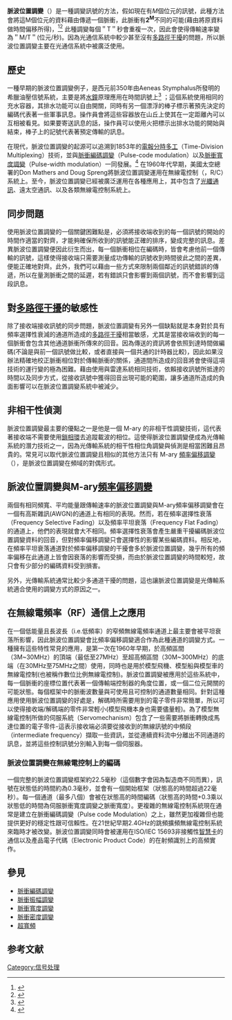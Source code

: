 {{NoteTA|G1=Communication}}
'''脈波位置調變'''（{{lang-en|'''Pulse-position modulation，PPM'''}}）是一種調變訊號的方法，假如現在有''M''個位元的訊號，此種方法會將這M個位元的資料藉由傳遞一個脈衝，此脈衝有'''2<sup>M</sup>'''不同的可能(藉由將原資料做時間偏移所得)，<ref>{{cite journal|author=K. T. Wong|title=Narrowband PPM Semi-Blind Spatial-Rake Receiver & Co-Channel Interference Suppression|url=http://www.eie.polyu.edu.hk/~enktwong/ktw/WongKT_ETT0307.pdf|publisher=The Hong Kong Polytechnic University|journal=European Transactions on Telecommunications|volume=18|issue=2|doi=10.1002/ett.1147|pages=193–197|date=March 2007|access-date=2016-08-14|archive-url=https://web.archive.org/web/20150923234515/http://www.eie.polyu.edu.hk/~enktwong/ktw/WongKT_ETT0307.pdf|archive-date=2015-09-23|dead-url=yes}}</ref><ref>{{cite journal|author=Yuichiro Fujiwara|title=Self-synchronizing pulse position modulation with error tolerance|arxiv=1301.3369|journal=IEEE Transactions on Information Theory|volume=59|year=2013|doi=10.1109/TIT.2013.2262094|pages=5352–5362}}</ref> 此種調變每個＂T＂秒會重複一次，因此會使得傳輸速率變為＂M/T＂(位元/秒)。因為光通信系統中較少甚至沒有[[多路径干扰|多路徑干擾]]的問題，所以脈波位置調變主要在光通信系統中被廣泛使用。

== 歷史 ==
一種早期的脈波位置調變例子，是西元前350年由Aeneas Stymphalus所發明的希臘油壓信號系統，主要是將[[水鐘|水鐘]]原理應用在時間訊號上<ref>{{cite web|author=Michael Lahanas|title=Ancient Greek Communication Methods|url=http://www.mlahanas.de/Greeks/Communication.htm|deadurl=yes|archiveurl=https://web.archive.org/web/20141102224501/http://www.mlahanas.de/Greeks/Communication.htm|archivedate=2014-11-02}}</ref> ；這個系統使用相同的充水容器，其排水功能可以自由開關，同時有另一個漂浮的棒子標示著預先決定的編碼代表著一些軍事訊息。操作員會將這些容器放在山丘上使其在一定距離內可以互相被看見。如果要寄送訊息的話，操作員可以使用火把標示出排水功能的開始與結束，棒子上的記號代表著預定傳輸的訊息。

在現代，脈波位置調變的起源可以追溯到1853年的[[電報|電報]][[分時多工|分時多工]]（Time-Division Multiplexing）技術，並與[[脈衝編碼調變|脈衝編碼調變]]（Pulse-code modulation）以及[[脈衝寬度調變|脈衝寬度調變]]（Pulse-width modulation）一同發展。<ref>{{cite web|author=Ross Yeager & Kyle Pace|title=Copy of Communications Topic Presentation: Pulse Code Modulation|url=http://prezi.com/_qq7v08r4qxi/copy-of-communications-topic-presentation-pulse-code-modulation/|publisher=[[Prezi|Prezi]]|access-date=2016-08-14|archive-date=2019-06-12|archive-url=https://web.archive.org/web/20190612173600/https://prezi.com/_qq7v08r4qxi/copy-of-communications-topic-presentation-pulse-code-modulation/|dead-url=no}}</ref> 在1960年代早期，美國太空總署的Don Mathers and Doug Spreng將脈波位置調變運用在無線電控制（{{tsl|en|Radio control|Radio Control}}，R/C）系統上。至今，脈波位置調變已經被廣泛運用在各種應用上，其中包含了[[光纖通訊|光纖通訊]]、遠太空通訊、以及各類無線電控制系統上。

== 同步問題 ==
使用脈波位置調變的一個關鍵困難點是，必須將接收端收到的每一個訊號的開始的時間作適當的對齊，才能夠確保所收到的訊號能正確的排序，變成完整的訊息。差異脈波位置調變便因此衍生而出，每一個脈衝相位在編碼時，皆會考慮他前一個傳輸的訊號，這樣使得接收端只需要測量成功傳輸的訊號收到時間彼此之間的差異，便能正確地對齊。此外，我們可以藉由一些方式來限制兩個鄰近的訊號錯誤的傳遞，所以在量測脈衝之間的延遲，若有錯誤只會影響到兩個訊號，而不會影響到這段訊息。

== 對[[多路径干扰|多路徑干擾]]的敏感性 ==
除了接收端接收訊號的同步問題，脈波位置調變有另外一個缺點就是本身對於具有頻率選擇性衰減的通道所造成的[[多路径干扰|多路徑干擾]]相當敏感，尤其是當接收端收到的每一個脈衝會包含其他通道脈衝所傳來的回音。因為傳送的資訊將會依照到達時間做編碼(不論是與前一個訊號做比較，或者直接與一個共通的計時器比較)，因此如果沒辦法精確地校正脈衝相位對於傳輸脈衝的關係，通道間所造成的回音將會使得這項技術的運行變的極為困難。藉由使用與雷達系統相同技術，依賴接收訊號所抵達的時間以及同步方式，從接收訊號中獲得回音出現可能的範圍，讓多通道所造成的負面影響可以在脈波位置調變系統中被減少。

== 非相干性偵測 ==
脈波位置調變最主要的優點之一是他是一個 M-ary 的非相干性調變技術，這代表著接收端不需要使用[[鎖相環|鎖相環]]去追蹤載波的相位。這使得脈波位置調變便成為光傳輸系統的潛力技術之一，因為光傳輸系統的相干性相位角調變與偵測是相當困難且昂貴的。常見可以取代脈波位置調變且相似的其他方法只有 M-ary [[頻率偏移調變|頻率偏移調變]]（{{tsl|en|Multiple frequency-shift keying|M-ary Frequency Shift Keying}}），是脈波位置調變在頻域的對偶形式。

== 脈波位置調變與M-ary[[頻率偏移調變|頻率偏移調變]] ==
兩個有相同頻寬、平均能量跟傳輸速率的脈波位置調變與M-ary頻率偏移調變會在一個有高斯雜訊(AWGN)的通道上有相同的表現。然而，若在頻率選擇性衰落（Frequency Selective Fading）以及頻率平坦衰落（Frequency Flat Fading）的通道上，他們的表現就會大不相同。頻率選擇性衰落會產生嚴重干擾編碼脈波位置調變資料的回音，但對頻率偏移調變只會選擇性的影響某些編碼資料。相反地，在頻率平坦衰落通道對於頻率偏移調變的干擾會多於脈波位置調變，幾乎所有的頻率偏移在此通道上皆會因衰落的影響而受損，而由於脈波位置調變的時間較短，故只會有少部分的編碼資料受到損害。

另外，光傳輸系統通常比較少多通道干擾的問題，這也讓脈波位置調變是光傳輸系統適合使用的調變方式的原因之一。

== 在無線電頻率（RF）通信上之應用 ==
在一個低能量且長波長（i.e.低頻率）的窄頻無線電頻率通道上最主要會被平坦衰落所影響，因此脈波位置調變會比頻率偏移調變適合作為此種通道的調變方式。一種擁有這些特性常見的應用，是第一次在1960年早期，於高頻區間（3M~30MHz）的頂端（最低至27MHz）至超高頻區間（30M~300MHz）的底端（在30MHz至75MHz之間）使用，同時也是用於模型飛機、模型船與模型車的無線電控制(也被稱作數位比例無線電控制)。脈波位置調變被應用於這些系統中，每一個脈衝的座標位置代表著一個傳輸端控制器的角度位置，或一個二位元開關的可能狀態。每個框架中的脈衝波數量與可使用且可控制的通道數量相同。針對這種應用使用脈波位置調變的好處是，解碼時所需要用到的電子零件非常簡單，所以可以使得接收端/解碼端的零件非常輕小(模型飛機本身也需要儘量輕)。為了模型無線電控制所做的伺服系統（Servomechanism）包含了一些需要將脈衝轉換成馬達位置的電子零件-這表示接收端必須要從接收到的無線訊號的中頻段（intermediate frequency）擷取一些資訊，並從連續資料流中分離出不同通道的訊息，並將這些控制訊號分別輸入到每一個伺服器。

=== 脈波位置調變在無線電控制上的編碼 ===
一個完整的脈波位置調變框架約22.5毫秒（這個數字會因為製造商不同而異），訊號在狀態低的時間約為0.3毫秒，並會有一個開始框架（狀態高的時間超過22毫秒）。每一個通道（最多八個）會被在狀態高的時間編碼（狀態高的時間+0.3乘以狀態低的時間為伺服脈衝寬度調變之脈衝寬度）。更複雜的無線電控制系統現在通常是建立在脈衝編碼調變（Pulse code Modulation）之上，雖然更加複雜但也能提供更好的穩定性跟可信賴性。在21世紀早期2.4GHz的跳頻擴頻無線電控制系統來臨時才被改變。脈波位置調變同時會被運用在ISO/IEC 15693非接觸性[[智慧卡|智慧卡]]的通信以及產品電子代碼（Electronic Product Code）的在射頻識別上的高頻實作。

== 參見 ==
* [[脈衝編碼調變|脈衝編碼調變]]
* [[脈衝振幅調變|脈衝振幅調變]]
* [[脈衝寬度調變|脈衝寬度調變]]
* [[脈衝密度調變|脈衝密度調變]]
* [[超寬頻|超寬頻]]

==参考文献==
{{reflist}}

[[Category:信号处理|Category:信号处理]]
